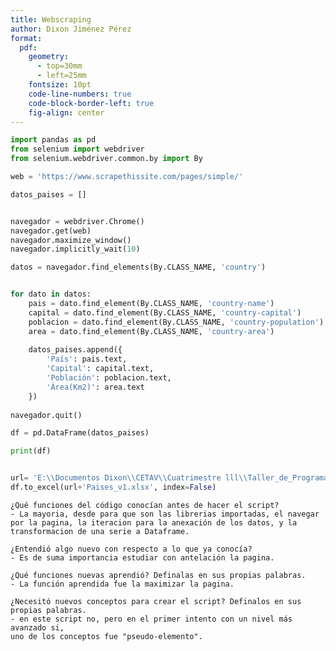 ```yaml
---
title: Webscraping
author: Dixon Jiménez Pérez
format: 
  pdf:    
    geometry: 
      - top=30mm
      - left=25mm
    fontsize: 10pt
    code-line-numbers: true
    code-block-border-left: true
    fig-align: center
---
```


```python

import pandas as pd
from selenium import webdriver
from selenium.webdriver.common.by import By

```


```python

web = 'https://www.scrapethissite.com/pages/simple/'

```

```python

datos_paises = []


navegador = webdriver.Chrome()
navegador.get(web)
navegador.maximize_window()
navegador.implicitly_wait(10)

datos = navegador.find_elements(By.CLASS_NAME, 'country')


for dato in datos:
    pais = dato.find_element(By.CLASS_NAME, 'country-name')
    capital = dato.find_element(By.CLASS_NAME, 'country-capital')
    poblacion = dato.find_element(By.CLASS_NAME, 'country-population')
    area = dato.find_element(By.CLASS_NAME, 'country-area')
    
    datos_paises.append({
        'País': pais.text,
        'Capital': capital.text,
        'Población': poblacion.text,
        'Área(Km2)': area.text
    })
    
navegador.quit()

```


```python

df = pd.DataFrame(datos_paises)

print(df)


url= 'E:\\Documentos Dixon\\CETAV\\Cuatrimestre lll\\Taller_de_Programacion_para_analisis_de_datos_II\\'
df.to_excel(url+'Paises_v1.xlsx', index=False)

```

```text
¿Qué funciones del código conocían antes de hacer el script?
- La mayoria, desde para que son las librerias importadas, el navegar por la pagina, la iteracion para la anexación de los datos, y la transformacion de una serie a Dataframe.

¿Entendió algo nuevo con respecto a lo que ya conocía?
- Es de suma importancia estudiar con antelación la pagina.

¿Qué funciones nuevas aprendió? Definalas en sus propias palabras.
- La función aprendida fue la maximizar la pagina.

¿Necesitó nuevos conceptos para crear el script? Definalos en sus propias palabras.
- en este script no, pero en el primer intento con un nivel más avanzado si,
uno de los conceptos fue "pseudo-elemento".

```